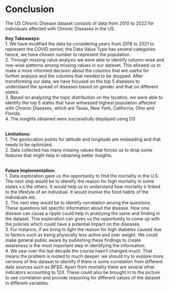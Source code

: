 # Conclusion

The US Chronic Disease dataset consists of data from 2010 to 2022 for individuals affected with Chronic Diseases in the US.
    
<b>Key Takeaways:</b> </br>
1. We have modified the data by considering years from 2018 to 2021 to represent the COVID period, the Data Value Type has several categories hence, we have chosen number to represent the population. </br>
2. Through missing value analysis we were able to identify column-wise and row-wise patterns among missing values in our dataset. This allowed us to make a more informed decision about the columns that are useful for further analysis and the columns that needed to be dropped. After transforming our data, we have focused on the top 5 diseases to understand the spread of diseases based on gender and that on different states. </br>
3. Based on analyzing the topic distribution on the location, we were able to identify the top 5 states that have witnessed highest population affected with Chronic Diseases, which are Texas, New York, California, Ohio and Florida. </br>
4. The insights obtained were successfully displayed using D3 

</br> 
<b>Limitations:</b> </br>
1. The geolocation points for latitude and longitude are misleading and that needs to be optimized.</br>
2. Data collected has many missing values that forces us to drop some features that might help in obtaining better insights.

</br>
<b>Future Implementation:</b> </br>
1. Data exploration gave us the opportunity to find the mortality in the U.S. The next step would be to identify the reason for high mortality in some states v.s the others. It would help us to understand how mortality ir linked to the lifestyle of an individual. It would involve the food habits of the individuals etc.</br>
2. The next step would be to identify correlation among the questions. These questions tell specific information about the disease. How one disease can cause a ripple could help in analzying the same and finding in the dataset. This exploration can gives us the opportunity to come up with the policies which could have a potential impact on the diseases.</br>
3. For instance, if we bring to light the reason for high diabetes caused due to factors such as being physically less active and over weight. We could make general public aware by publishing these findings to create awareness is the most important step in identifying the information.</br>
4. We saw over the last decade the course hasn't changed much. That means the problem is rooted to much deeper. we should try to explore more versions of this dataset to identify if there is some correlation from different data sources such as BFSS. Apart from mortality there are several other indicators accounting to 124. These could also be brought in to the picture to see correlation and provide reasoning for different values of the dataset in different variables.
